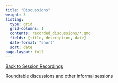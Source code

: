 ```yaml
---
title: "Discussions"
weight: 3
listing: 
  type: grid
  grid-columns: 1
  contents: recorded_discussions/*.qmd
  fields: [title, description, date]
  date-format: "short"
  sort: date
page-layout: full
---
```

[[Back to Session Recordings](../session_recordings.qmd)]{.aside}

Roundtable discussions and other informal sessions